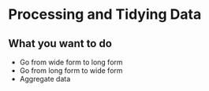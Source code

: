 # Processing and Tidying Data

## What you want to do

- Go from wide form to long form
- Go from long form to wide form
- Aggregate data
